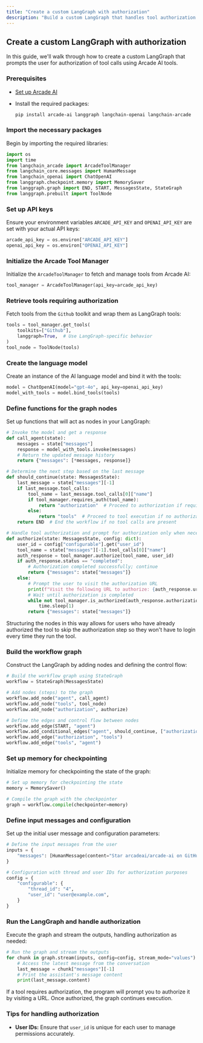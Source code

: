 ```yaml
---
title: "Create a custom LangGraph with authorization"
description: "Build a custom LangGraph that handles tool authorization with Arcade AI"
---
```



## Create a custom LangGraph with authorization

In this guide, we'll walk through how to create a custom LangGraph that prompts the user for authorization of tool calls using Arcade AI tools.

### Prerequisites

- [Set up Arcade AI](/home/quickstart)
- Install the required packages:

  ```bash
  pip install arcade-ai langgraph langchain-openai langchain-arcade
  ```

<Steps>

### Import the necessary packages

Begin by importing the required libraries:

```python
import os
import time
from langchain_arcade import ArcadeToolManager
from langchain_core.messages import HumanMessage
from langchain_openai import ChatOpenAI
from langgraph.checkpoint.memory import MemorySaver
from langgraph.graph import END, START, MessagesState, StateGraph
from langgraph.prebuilt import ToolNode
```

### Set up API keys

Ensure your environment variables `ARCADE_API_KEY` and `OPENAI_API_KEY` are set with your actual API keys:

```python
arcade_api_key = os.environ["ARCADE_API_KEY"]
openai_api_key = os.environ["OPENAI_API_KEY"]
```

### Initialize the Arcade Tool Manager

Initialize the `ArcadeToolManager` to fetch and manage tools from Arcade AI:

```python
tool_manager = ArcadeToolManager(api_key=arcade_api_key)
```

### Retrieve tools requiring authorization

Fetch tools from the `Github` toolkit and wrap them as LangGraph tools:

```python
tools = tool_manager.get_tools(
    toolkits=["Github"],
    langgraph=True,  # Use LangGraph-specific behavior
)
tool_node = ToolNode(tools)
```

### Create the language model

Create an instance of the AI language model and bind it with the tools:

```python
model = ChatOpenAI(model="gpt-4o", api_key=openai_api_key)
model_with_tools = model.bind_tools(tools)
```

### Define functions for the graph nodes

Set up functions that will act as nodes in your LangGraph:

```python
# Invoke the model and get a response
def call_agent(state):
    messages = state["messages"]
    response = model_with_tools.invoke(messages)
    # Return the updated message history
    return {"messages": [*messages, response]}

# Determine the next step based on the last message
def should_continue(state: MessagesState):
    last_message = state["messages"][-1]
    if last_message.tool_calls:
        tool_name = last_message.tool_calls[0]["name"]
        if tool_manager.requires_auth(tool_name):
            return "authorization"  # Proceed to authorization if required
        else:
            return "tools"  # Proceed to tool execution if no authorization is needed
    return END  # End the workflow if no tool calls are present

# Handle tool authorization and prompt for authorization only when necessary
def authorize(state: MessagesState, config: dict):
    user_id = config["configurable"].get("user_id")
    tool_name = state["messages"][-1].tool_calls[0]["name"]
    auth_response = tool_manager.authorize(tool_name, user_id)
    if auth_response.status == "completed":
        # Authorization completed successfully; continue
        return {"messages": state["messages"]}
    else:
        # Prompt the user to visit the authorization URL
        print(f"Visit the following URL to authorize: {auth_response.url}")
        # Wait until authorization is completed
        while not tool_manager.is_authorized(auth_response.authorization_id):
            time.sleep(1)
        return {"messages": state["messages"]}
```

Structuring the nodes in this way allows for users who have already authorized the tool to skip the authorization step so they won't have to login every time they run the tool.

### Build the workflow graph

Construct the LangGraph by adding nodes and defining the control flow:

```python
# Build the workflow graph using StateGraph
workflow = StateGraph(MessagesState)

# Add nodes (steps) to the graph
workflow.add_node("agent", call_agent)
workflow.add_node("tools", tool_node)
workflow.add_node("authorization", authorize)

# Define the edges and control flow between nodes
workflow.add_edge(START, "agent")
workflow.add_conditional_edges("agent", should_continue, ["authorization", "tools", END])
workflow.add_edge("authorization", "tools")
workflow.add_edge("tools", "agent")
```

### Set up memory for checkpointing

Initialize memory for checkpointing the state of the graph:

```python
# Set up memory for checkpointing the state
memory = MemorySaver()

# Compile the graph with the checkpointer
graph = workflow.compile(checkpointer=memory)
```

### Define input messages and configuration

Set up the initial user message and configuration parameters:

```python
# Define the input messages from the user
inputs = {
    "messages": [HumanMessage(content="Star arcadeai/arcade-ai on GitHub!")],
}

# Configuration with thread and user IDs for authorization purposes
config = {
    "configurable": {
        "thread_id": "4",
        "user_id": "user@example.com",
    }
}
```

### Run the LangGraph and handle authorization

Execute the graph and stream the outputs, handling authorization as needed:

```python
# Run the graph and stream the outputs
for chunk in graph.stream(inputs, config=config, stream_mode="values"):
    # Access the latest message from the conversation
    last_message = chunk["messages"][-1]
    # Print the assistant's message content
    print(last_message.content)
```

If a tool requires authorization, the program will prompt you to authorize it by visiting a URL. Once authorized, the graph continues execution.

</Steps>

### Tips for handling authorization

- **User IDs:** Ensure that `user_id` is unique for each user to manage permissions accurately.

